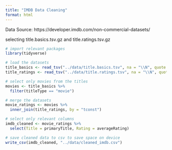 ```yaml
---
title: "IMDB Data Cleaning"
format: html
---
```

Data Source: https://developer.imdb.com/non-commercial-datasets/

selecting title.basics.tsv.gz and title.ratings.tsv.gz
```r
# import relevant packages
library(tidyverse)

# load the datasets
title_basics <- read_tsv("../data/title.basics.tsv", na = "\\N", quote = "")
title_ratings <- read_tsv("../data/title.ratings.tsv", na = "\\N", quote = "")


```

```r
# select only movies from the titles 
movies <- title_basics %>%
  filter(titleType == "movie")

# merge the datasets
movie_ratings <- movies %>%
  inner_join(title_ratings, by = "tconst")

# select only relevant columns
imdb_cleaned <- movie_ratings %>%
  select(Title = primaryTitle, Rating = averageRating)

```

```r
# save cleaned data to csv to save space on device
write_csv(imdb_cleaned, "../data/cleaned_imdb.csv")

```
